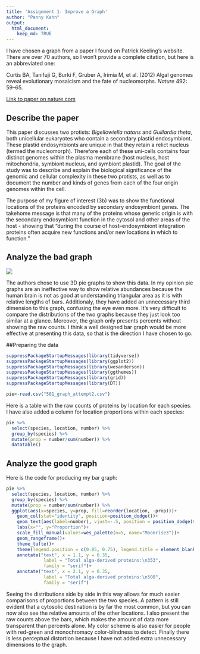 ```yaml
---
title: 'Assignment 1: Improve a Graph'
author: "Penny Kahn"
output: 
  html_document:
    keep_md: TRUE
---
```


I have chosen a graph from a paper I found on Patrick Keeling's website. There are over 70 authors, so I won't provide a complete citation, but here is an abbreviated one:

Curtis BA, Tanifuji G, Burki F, Gruber A, Irimia M, et al. (2012) Algal genomes reveal evolutionary mosaicism and the fate of nucleomorphs. _Nature_ 492: 59–65.

[Link to paper on nature.com](https://www.nature.com/articles/nature11681)


## Describe the paper
This paper discusses two protists: _Bigellowiella natans_ and _Guillardia theta_, both unicellular eukaryotes who contain a secondary plastid endosymbiont. These plastid endosymbionts are unique in that they retain a relict nucleus (termed the nucleomorph). Therefore each of these uni-cells contains four distinct genomes within the plasma membrane (host nucleus, host mitochondria, symbiont nucleus, and symbiont plastid). The goal of the study was to describe and explain the biological significance of the genomic and cellular complexity in these two protists, as well as to document the number and kinds of genes from each of the four origin genomes within the cell. 

The purpose of my figure of interest (3b) was to show the functional locations of the proteins encoded by secondary endosymbiont genes. The takehome message is that many of the proteins whose genetic origin is with the secondary endosymbiont function in the cytosol and other areas of the host - showing that
"during the course of host–endosymbiont integration proteins often acquire new functions and/or new locations in which to function." 

## Analyze the bad graph

![](https://pennykahn.github.io/biol501/pat_graph2.png)


The authors chose to use 3D pie graphs to show this data. In my opinion pie graphs are an ineffective way to show relative abundances because the human brain is not as good at understanding triangular area as it is with relative lengths of bars. Additionaly, they have added an unnecessary third dimension to this graph, confusing the eye even more. It's very difficult to compare the distributions of the two graphs because they just look too similar at a glance. Moreover, the graph only presents percents without showing the raw counts. I think a well designed bar graph would be more effective at presenting this data, so that is the direction I have chosen to go.

##Preparing the data
```r
suppressPackageStartupMessages(library(tidyverse))
suppressPackageStartupMessages(library(ggplot2))
suppressPackageStartupMessages(library(wesanderson))
suppressPackageStartupMessages(library(ggthemes))
suppressPackageStartupMessages(library(grid))
suppressPackageStartupMessages(library(DT))
```
```r
pie<-read.csv("501_graph_attempt2.csv")
```

Here is a table with the raw counts of proteins by location for each species. I have also added a column for location proportions within each species:

```r
pie %>% 
  select(species, location, number) %>% 
  group_by(species) %>% 
  mutate(prop = number/sum(number)) %>% 
  datatable()
```

## Analyze the good graph
Here is the code for producing my bar graph:
```r
pie %>%
  select(species, location, number) %>%
  group_by(species) %>%
  mutate(prop = number/sum(number)) %>%
  ggplot(aes(x=species, y=prop, fill=reorder(location, -prop)))+
    geom_col(stat="identity", position=position_dodge())+
    geom_text(aes(label=number), vjust=-.5, position = position_dodge(0.9), size=3.5)+
    labs(x="", y="Proportion")+
    scale_fill_manual(values=wes_palette(n=5, name="Moonrise3"))+
    geom_rangeframe()+
    theme_tufte()+
    theme(legend.position = c(0.85, 0.75), legend.title = element_blank(), axis.text.x=element_text(size=14, face="italic", color="black"), axis.title = element_text(size=12))+
    annotate("text", x = 1.1, y = 0.35,
              label = "Total alga-derived proteins:\n353",
              family = "serif")+
    annotate("text", x = 2.1, y = 0.35,
              label = "Total alga-derived proteins:\n508",
              family = "serif")
```

Seeing the distributions side by side in this way allows for much easier comparisons of proportions between the two species. A pattern is still evident that a cytosolic destination is by far the most common, but you can now also see the relative amounts of the other locations. I also present the raw counts above the bars, which makes the amount of data more transparent than percents alone. My color scheme is also easier for people with red-green and monochromacy color-blindness to detect. Finally there is less perceptual distortion because I have not added extra unnecessary dimensions to the graph.